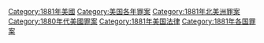 [[Category:1881年美國|Category:1881年美國]]
[[Category:美国各年罪案|Category:美国各年罪案]]
[[Category:1881年北美洲罪案|Category:1881年北美洲罪案]]
[[Category:1880年代美國罪案|Category:1880年代美國罪案]]
[[Category:1881年美国法律|Category:1881年美国法律]]
[[Category:1881年各国罪案|Category:1881年各国罪案]]